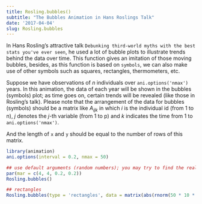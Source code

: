 ```yaml
---
title: Rosling.bubbles()
subtitle: "The Bubbles Animation in Hans Roslings Talk"
date: '2017-04-04'
slug: Rosling.bubbles
---
```


In Hans Rosling's attractive talk `Debunking third-world myths with the best
stats you've ever seen`, he used a lot of bubble plots to illustrate trends
behind the data over time. This function gives an imitation of those moving
bubbles, besides, as this function is based on `symbols`, we can
also make use of other symbols such as squares, rectangles, thermometers,
etc.

Suppose we have observations of $n$ individuals over
`ani.options('nmax')` years. In this animation, the data of each year
will be shown in the bubbles (symbols) plot; as time goes on, certain trends
will be revealed (like those in Rosling's talk). Please note that the
arrangement of the data for bubbles (symbols) should be a matrix like
$A_{ijk}$ in which $i$ is the individual id (from 1 to n), $j$
denotes the $j$-th variable (from 1 to p) and $k$ indicates the time
from 1 to `ani.options('nmax')`.

And the length of `x` and `y` should be equal to the number of rows
of this matrix.

 
```r
library(animation)
ani.options(interval = 0.2, nmax = 50)

## use default arguments (random numbers); you may try to find the real data
par(mar = c(4, 4, 0.2, 0.2))
Rosling.bubbles()
```

 
```r
## rectangles
Rosling.bubbles(type = 'rectangles', data = matrix(abs(rnorm(50 * 10 * 2)), ncol = 2))
```
